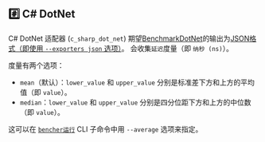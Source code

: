 ## #️⃣ C# DotNet

C# DotNet 适配器 (`c_sharp_dot_net`) 期望[BenchmarkDotNet](https://github.com/dotnet/BenchmarkDotNet)的输出为[JSON格式（即使用 `--exporters json` 选项）](https://benchmarkdotnet.org/articles/configs/exporters.html#sample-introexportjson)。
会收集`延迟`度量（即 `纳秒 (ns)`）。

度量有两个选项：
- `mean`（默认）：`lower_value` 和 `upper_value` 分别是标准差下方和上方的平均值（即 `value`）。
- `median`：`lower_value` 和 `upper_value` 分别是四分位距下方和上方的中位数（即 `value`）。

这可以在 <code><a href="/zh/docs/explanation/bencher-run/">bencher运行</a></code> CLI 子命令中用 `--average` 选项来指定。